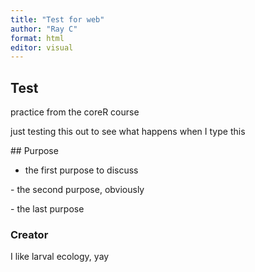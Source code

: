 ```yaml
---
title: "Test for web"
author: "Ray C"
format: html
editor: visual
---
```


## Test

practice from the coreR course

just testing this out to see what happens when I type this

\## Purpose

-   the first purpose to discuss

\- the second purpose, obviously

\- the last purpose

### Creator

I like larval ecology, yay
